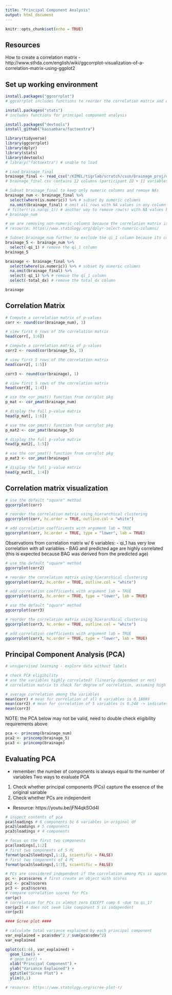 ```yaml
---
title: "Principal Component Analysis"
output: html_document
---
```


```r
knitr::opts_chunk$set(echo = TRUE)
```

## Resources
How to create a correlation matrix - http://www.sthda.com/english/wiki/ggcorrplot-visualization-of-a-correlation-matrix-using-ggplot2 

## Set up working environment
```r
install.packages("ggcorrplot")
# ggcorrplot includes functions to reorder the correlation matrix and display significant level on the plot; computes matrix of correlation p-values

install.packages("stats")
# includes functions for principal component analysis

install.packages("devtools") 
install_github("kassambara/factoextra")

```


```r
library(tidyverse)
library(ggcorrplot)
library(dplyr)
library(stats)
library(devtools)
# library("factoextra") # unable to load 
```

```r
# Load brainage_final
brainage_final <- read_csv("/KIMEL/tigrlab/scratch/csun/brainage_proj/data/processed/brainage_final.csv")
# brainage_final.csv contains 12 columns (participant ID + 11 variables of interest): sex, ASD diagnoses, PSS dx, total dx, total dx group, age band, scan age, ENIGMA age prediction, ENIGMA BAG, BrainChart centile score, qi_1

# Subset brainage_final to keep only numeric columns and remove NAs
brainage_num <- brainage_final %>% 
  select(where(is.numeric)) %>% # subset by numeric columns
  na.omit(brainage_final) # omit all rows with NA values in any column
 # filter(!is.na(qi_1)) # another way to remove row(s) with NA values by removing NA values from a specific column (in this case qi_1 is the only column with NAs)
# brainage_num

# we are removing non-numeric columns because the correlation matrix is intended for numeric data 
# resource: https://www.statology.org/dplyr-select-numeric-columns/
```


```r
# Subset brainage_num further to exclude the qi_1 column because its correlation values are closed to 0
brainage_5 <- brainage_num %>%
  select(-qi_1) # remove the qi_1 column
brainage_5

```
```r
brainage <- brainage_final %>% 
  select(where(is.numeric)) %>% # subset by numeric columns
  na.omit(brainage_final) %>%
  select(-qi_1) %>% # remove the qi_1 column
  select(-total_dx) # remove the total_dx column

brainage
```


## Correlation Matrix
```r

# Compute a correlation matrix of p-values
corr <- round(cor(brainage_num), 1)

# view first 6 rows of the correlation matrix
head(corr[, 1:6])
```

```r
# Compute a correlation matrix of p-values
corr2 <- round(cor(brainage_5), 1)

# view first 5 rows of the correlation matrix
head(corr2[, 1:5])
```
```r
corr3 <- round(cor(brainage), 1)

# view first 5 rows of the correlation matrix
head(corr3[, 1:4])
```


```r
# use the cor_pmat() function from corrplot pkg
p_mat <- cor_pmat(brainage_num)

# display the full p-value matrix
head(p_mat[, 1:6])
```

```r
# use the cor_pmat() function from corrplot pkg
p_mat2 <- cor_pmat(brainage_5)

# display the full p-value matrix
head(p_mat2[, 1:5])
```
```r
# use the cor_pmat() function from corrplot pkg
p_mat3 <- cor_pmat(brainage)

# display the full p-value matrix
head(p_mat3[, 1:4])
```

## Correlation matrix visualization 
```r
# use the default "square" method
ggcorrplot(corr)

# reorder the correlation matrix using hierarchical clustering
ggcorrplot(corr, hc.order = TRUE, outline.col = "white")

# add correlation coefficients with argument lab = TRUE
ggcorrplot(corr, hc.order = TRUE, type = "lower", lab = TRUE)
```
Observations from correlation matrix w/ 6 variables:
- qi_1 has very low correlation with all variables
- BAG and predicted age are highly correlated (this is expected because BAG was derived from the predicted age)

```r
# use the default "square" method
ggcorrplot(corr2)

# reorder the correlation matrix using hierarchical clustering
ggcorrplot(corr2, hc.order = TRUE, outline.col = "white")

# add correlation coefficients with argument lab = TRUE
ggcorrplot(corr2, hc.order = TRUE, type = "lower", lab = TRUE)
```

```r
# use the default "square" method
ggcorrplot(corr3)

# reorder the correlation matrix using hierarchical clustering
ggcorrplot(corr3, hc.order = TRUE, outline.col = "white")

# add correlation coefficients with argument lab = TRUE
ggcorrplot(corr3, hc.order = TRUE, type = "lower", lab = TRUE)
```

## Principal Component Analysis (PCA)
```r
# unsupervised learning - explore data without labels

# check PCA eligibility 
# are the variables highly correlated? (linearly dependent or not)
# correlation matrix to check for degree of correlation, assuming high degree of correlation if r > 0.3 or r < -0.3

# average correlation among the variables
mean(corr) # mean for correlation of all 6 variables is 0.18889 
mean(corr2) # mean for correlation of 5 variables is 0.248 -> indicates variables are not highly correlated - does this mean the data are not eligible?
mean(corr3)

```
NOTE: the PCA below may not be valid, need to double check eligibility requirements above
```r
pca <- princomp(brainage_num) 
pca2 <- princomp(brainage_5)
pca3 <- princomp(brainage)
```

## Evaluating PCA
- remember: the number of components is always equal to the number of variables 
Two ways to evaluate PCA
1. Check whether principal components (PCs) capture the essence of the original variable
2. Check whether PCs are independent
- Resource: https://youtu.be/jFN4qkSOd4I

```r
# inspect contents of pca
pca$loadings # 6 components bc 6 variables in original df
pca2$loadings # 5 components
pca3$loadings # 4 components

# focus on the first two components
pca$loadings[,1:2]
# first two components of 5 PC 
format(pca2$loadings[,1:2], scientific = FALSE)
# first two components of 4 PC
format(pca3$loadings[,1:3], scientific = FALSE)
```

```r

# PCs are considered independent if the correlation among PCs is approximately 0
pc <- pca$scores # first create an object with scores
pc2 <- pca2$scores
pc3 <- pca3$scores
# compare correlation scores for PCs
cor(pc) 
# correlation for PCs is almost zero EXCEPT comp 6 -due to qi_1?
cor(pc2) # does not seem like component 5 is independent
cor(pc3)
```
```r
#### Scree plot ####

# calculate total variance explained by each principal component
var_explained = pca$sdev^2 / sum(pca$sdev^2)
var_explained

qplot(c(1:6), var_explained) +
  geom_line() +
  # geom_bar() +
  xlab("Principal Component") + 
  ylab("Variance Explained") +
  ggtitle("Scree Plot") +
  ylim(0,1)

# resource: https://www.statology.org/scree-plot-r/

```

